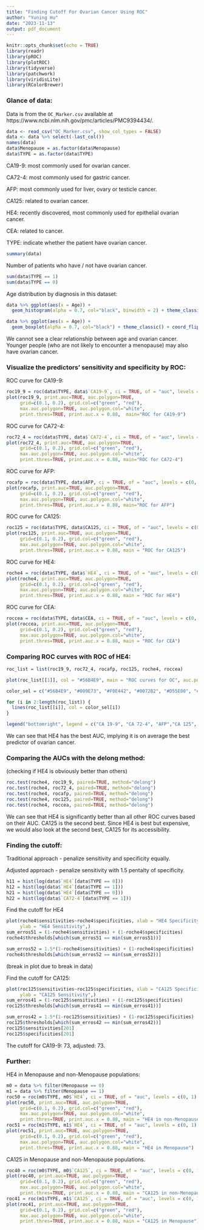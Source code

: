 ---
title: "Finding Cutoff For Ovarian Cancer Using ROC"
author: "Yuning Hu"
date: "2023-11-13"
output: pdf_document
---

```{r setup, include=FALSE}
knitr::opts_chunk$set(echo = TRUE)
library(readr)
library(pROC)
library(plotROC)
library(tidyverse)
library(patchwork)
library(viridisLite)
library(RColorBrewer)
```

### Glance of data:

Data is from the `OC_Marker.csv` available at https://www.ncbi.nlm.nih.gov/pmc/articles/PMC9394434/.

```{r load, echo=FALSE}
data <- read_csv("OC_Marker.csv", show_col_types = FALSE)
data <- data %>% select(-last_col())
names(data)
data$Menopause = as.factor(data$Menopause)
data$TYPE = as.factor(data$TYPE)
```

CA19-9: most commonly used for ovarian cancer.

CA72-4: most commonly used for gastric cancer.

AFP: most commonly used for liver, ovary or testicle cancer.

CA125: related to ovarian cancer.

HE4: recently discovered, most commonly used for epithelial ovarian cancer.

CEA: related to cancer.

TYPE: indicate whether the patient have ovarian cancer.

```{r load2, echo=FALSE}
summary(data)
```

Number of patients who have / not have ovarian cancer.

```{r load3, echo=FALSE}
sum(data$TYPE == 1)
sum(data$TYPE == 0)
```

Age distribution by diagnosis in this dataset:

```{r,  echo=FALSE}
data %>% ggplot(aes(x = Age)) +
  geom_histogram(alpha = 0.7, col="black", binwidth = 2) + theme_classic() + facet_grid(.~TYPE) + labs(title = "Age distrubution by OC diagnosis (hist)")

data %>% ggplot(aes(x = Age)) +
  geom_boxplot(alpha = 0.7, col="black") + theme_classic() + coord_flip() + facet_grid(.~TYPE) + labs(title = "Age distrubution by OC diagnosis (box)")
```

We cannot see a clear relationship between age and ovarian cancer. Younger people (who are not likely to encounter a menopause) may also have ovarian cancer.

### Visualize the predictors' sensitivity and specificity by ROC:

ROC curve for CA19-9:
```{r,  echo=FALSE}
roc19_9 = roc(data$TYPE, data$`CA19-9`, ci = TRUE, of = "auc", levels = c(0, 1), direction = ">")
plot(roc19_9, print.auc=TRUE, auc.polygon=TRUE,
     grid=c(0.1, 0.2), grid.col=c("green", "red"),
     max.auc.polygon=TRUE, auc.polygon.col="white",
     print.thres=TRUE, print.auc.x = 0.88,  main="ROC for CA19-9")
```


ROC curve for CA72-4:
```{r,  echo=FALSE}
roc72_4 = roc(data$TYPE, data$`CA72-4`, ci = TRUE, of = "auc", levels = c(0, 1), direction = ">")
plot(roc72_4, print.auc=TRUE, auc.polygon=TRUE,
     grid=c(0.1, 0.2), grid.col=c("green", "red"),
     max.auc.polygon=TRUE, auc.polygon.col="white",
     print.thres=TRUE, print.auc.x = 0.88, main="ROC for CA72-4")
```

ROC curve for AFP:
```{r,  echo=FALSE}
rocafp = roc(data$TYPE, data$AFP, ci = TRUE, of = "auc", levels = c(0, 1), direction = ">")
plot(rocafp, print.auc=TRUE, auc.polygon=TRUE,
     grid=c(0.1, 0.2), grid.col=c("green", "red"),
     max.auc.polygon=TRUE, auc.polygon.col="white",
     print.thres=TRUE, print.auc.x = 0.88, main="ROC for AFP")
```

ROC curve for CA125:
```{r,  echo=FALSE}
roc125 = roc(data$TYPE, data$CA125, ci = TRUE, of = "auc", levels = c(0, 1), direction = ">")
plot(roc125, print.auc=TRUE, auc.polygon=TRUE,
     grid=c(0.1, 0.2), grid.col=c("green", "red"),
     max.auc.polygon=TRUE, auc.polygon.col="white",
     print.thres=TRUE, print.auc.x = 0.88, main = "ROC for CA125")
```

ROC curve for HE4:
```{r,  echo=FALSE}
roche4 = roc(data$TYPE, data$`HE4`, ci = TRUE, of = "auc", levels = c(0, 1), direction = ">")
plot(roche4, print.auc=TRUE, auc.polygon=TRUE,
     grid=c(0.1, 0.2), grid.col=c("green", "red"),
     max.auc.polygon=TRUE, auc.polygon.col="white",
     print.thres=TRUE, print.auc.x = 0.88, main = "ROC for HE4")
```

ROC curve for CEA:
```{r,  echo=FALSE}
roccea = roc(data$TYPE, data$CEA, ci = TRUE, of = "auc", levels = c(0, 1), direction = ">")
plot(roccea, print.auc=TRUE, auc.polygon=TRUE,
     grid=c(0.1, 0.2), grid.col=c("green", "red"),
     max.auc.polygon=TRUE, auc.polygon.col="white",
     print.thres=TRUE, print.auc.x = 0.88, main = "ROC for CEA")
```


### Comparing ROC curves with ROC of HE4:

```{r,  echo=FALSE}
roc_list = list(roc19_9, roc72_4, rocafp, roc125, roche4, roccea)

plot(roc_list[[1]], col = "#56B4E9", main = "ROC curves for OC", auc.polygon=TRUE, max.auc.polygon=TRUE, auc.polygon.col="white", max.auc.polygon.col="white", grid=c(0.1, 0.2), grid.col=c("green", "red"))

color_sel = c("#56B4E9", "#009E73", "#F0E442", "#0072B2", "#D55E00", "#CC79A7")

for (i in 2:length(roc_list)) {
  lines(roc_list[[i]], col = color_sel[i])
}

legend("bottomright", legend = c("CA 19-9", "CA 72-4", "AFP","CA 125", "HE4", "CEA"), fill = color_sel)

```

We can see that HE4 has the best AUC, implying it is on average the best predictor of ovarian cancer.


### Comparing the AUCs with the delong method:
(checking if HE4 is obviously better than others)

```{r compare, echo = FALSE}
roc.test(roche4, roc19_9, paired=TRUE, method="delong")
roc.test(roche4, roc72_4, paired=TRUE, method="delong")
roc.test(roche4, rocafp, paired=TRUE, method="delong")
roc.test(roche4, roc125, paired=TRUE, method="delong")
roc.test(roche4, roccea, paired=TRUE, method="delong")
```

We can see that HE4 is significantly better than all other ROC curves based on their AUC. CA125 is the second best. Since HE4 is best but expensive, we would also look at the second best, CA125 for its accessibility.

### Finding the cutoff:

Traditional approach - penalize sensitivity and specificity equally.

Adjusted approach - penalize sensitivity with 1.5 pentalty of specificity.

```{r, include = FALSE}
h11 = hist(log(data$`HE4`[data$TYPE == 0]))
h12 = hist(log(data$`HE4`[data$TYPE == 1]))
h21 = hist(log(data$`HE4`[data$TYPE == 0]))
h22 = hist(log(data$`CA72-4`[data$TYPE == 1]))
```

Find the cutoff for HE4
```{r, echo=FALSE}
plot(roche4$sensitivities~roche4$specificities, xlab = "HE4 Specificity",
     ylab = "HE4 Sensitivity",)
sum_erros51 = (1-roche4$sensitivities) + (1-roche4$specificities)
roche4$thresholds[which(sum_erros51 == min(sum_erros51))]

sum_erros52 = 1.5*(1-roche4$sensitivities) + (1-roche4$specificities)
roche4$thresholds[which(sum_erros52 == min(sum_erros52))]
```
(break in plot due to break in data)

Find the cutoff for CA125: 
```{r, echo=FALSE}
plot(roc125$sensitivities~roc125$specificities, xlab = "CA125 Specificity",
     ylab = "CA125 Sensitivity",)
sum_erros41 = (1-roc125$sensitivities) + (1-roc125$specificities)
roc125$thresholds[which(sum_erros41 == min(sum_erros41))]

sum_erros42 = 1.5*(1-roc125$sensitivities) + (1-roc125$specificities)
roc125$thresholds[which(sum_erros42 == min(sum_erros42))]
roc125$sensitivities[201]
roc125$specificities[201]
```
The cutoff for CA19-9: 73, adjusted: 73.


### Further:

HE4 in Menopause and non-Menopause populations:

```{r, echo=FALSE}
m0 = data %>% filter(Menopause == 0)
m1 = data %>% filter(Menopause == 1)
roc50 = roc(m0$TYPE, m0$`HE4`, ci = TRUE, of = "auc", levels = c(0, 1), direction = ">")
plot(roc50, print.auc=TRUE, auc.polygon=TRUE,
     grid=c(0.1, 0.2), grid.col=c("green", "red"),
     max.auc.polygon=TRUE, auc.polygon.col="white",
     print.thres=TRUE, print.auc.x = 0.88, main = "HE4 in non-Menopause")
roc51 = roc(m1$TYPE, m1$`HE4`, ci = TRUE, of = "auc", levels = c(0, 1), direction = ">")
plot(roc51, print.auc=TRUE, auc.polygon=TRUE,
     grid=c(0.1, 0.2), grid.col=c("green", "red"),
     max.auc.polygon=TRUE, auc.polygon.col="white",
     print.thres=TRUE, print.auc.x = 0.88, main = "HE4 in Menopause")
```

CA125 in Menopause and non-Menopause populations.

```{r, echo=FALSE}
roc40 = roc(m0$TYPE, m0$`CA125`, ci = TRUE, of = "auc", levels = c(0, 1), direction = ">")
plot(roc40, print.auc=TRUE, auc.polygon=TRUE,
     grid=c(0.1, 0.2), grid.col=c("green", "red"),
     max.auc.polygon=TRUE, auc.polygon.col="white",
     print.thres=TRUE, print.auc.x = 0.88, main = "CA125 in non-Menopause")
roc41 = roc(m1$TYPE, m1$`CA125`, ci = TRUE, of = "auc", levels = c(0, 1), direction = ">")
plot(roc41, print.auc=TRUE, auc.polygon=TRUE,
     grid=c(0.1, 0.2), grid.col=c("green", "red"),
     max.auc.polygon=TRUE, auc.polygon.col="white",
     print.thres=TRUE, print.auc.x = 0.88, main = "CA125 in Menopause")
```

